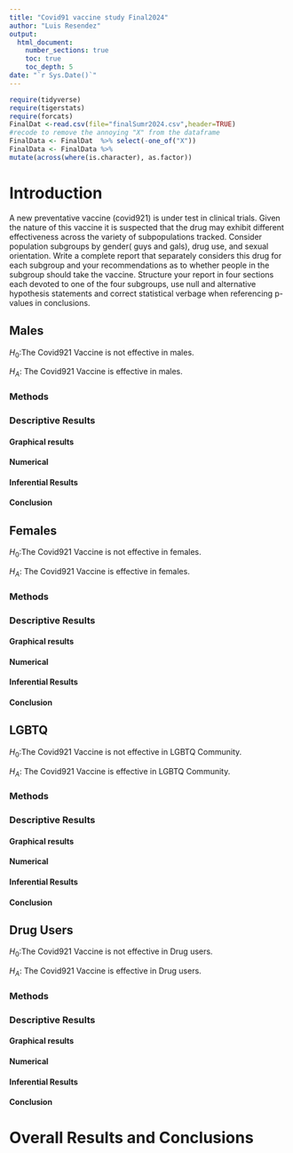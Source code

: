 ```yaml
---
title: "Covid91 vaccine study Final2024"
author: "Luis Resendez"
output: 
  html_document:
    number_sections: true
    toc: true
    toc_depth: 5
date: "`r Sys.Date()`" 
---
```


```r
require(tidyverse)
require(tigerstats)
require(forcats)
FinalDat <-read.csv(file="finalSumr2024.csv",header=TRUE)
#recode to remove the annoying "X" from the dataframe
FinalData <- FinalDat  %>% select(-one_of("X"))
FinalData <- FinalData %>%
mutate(across(where(is.character), as.factor))
```

# Introduction

A new  preventative vaccine (covid921) is under test in clinical trials. Given the nature of this vaccine it is suspected that the drug may exhibit different effectiveness across the variety of subpopulations tracked. Consider population subgroups by gender( guys and gals), drug use, and sexual orientation. Write a complete report that separately considers this drug for each subgroup and your recommendations as to whether people in the subgroup should take the vaccine. Structure your report in four sections each devoted to one of the four subgroups, use null and alternative hypothesis statements and correct statistical verbage when referencing p-values in conclusions.


## Males

$H_0$:The Covid921 Vaccine is not effective in males.


$H_A$: The Covid921 Vaccine is effective in males.




### Methods 


### Descriptive Results


#### Graphical results


#### Numerical


#### Inferential Results

#### Conclusion





## Females

$H_0$:The Covid921 Vaccine is not effective in females.


$H_A$: The Covid921 Vaccine is effective in females.


### Methods

### Descriptive Results

#### Graphical results

#### Numerical

#### Inferential Results

#### Conclusion



## LGBTQ

$H_0$:The Covid921 Vaccine is not effective in LGBTQ Community.


$H_A$: The Covid921 Vaccine is effective in LGBTQ Community.


### Methods

### Descriptive Results

#### Graphical results

#### Numerical

#### Inferential Results

#### Conclusion





## Drug Users 

$H_0$:The Covid921 Vaccine is not effective in Drug users.


$H_A$: The Covid921 Vaccine is effective in Drug users.


### Methods

### Descriptive Results

#### Graphical results

#### Numerical

#### Inferential Results

#### Conclusion



# Overall Results and Conclusions
